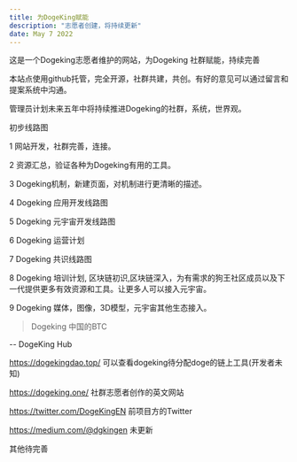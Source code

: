 ```yaml
---
title: 为DogeKing赋能
description: "志愿者创建，将持续更新"
date: May 7 2022
---
```


这是一个Dogeking志愿者维护的网站，为Dogeking 社群赋能，持续完善

本站点使用github托管，完全开源，社群共建，共创。有好的意见可以通过留言和提案系统中沟通。

管理员计划未来五年中将持续推进Dogeking的社群，系统，世界观。

初步线路图

1 网站开发，社群完善，连接。

2 资源汇总，验证各种为Dogeking有用的工具。

3 Dogeking机制，新建页面，对机制进行更清晰的描述。

4 Dogeking 应用开发线路图

5 Dogeking 元宇宙开发线路图

6 Dogeking 运营计划

7 Dogeking 共识线路图

8 Dogeking 培训计划, 区块链初识,区块链深入，为有需求的狗王社区成员以及下一代提供更多有效资源和工具。让更多人可以接入元宇宙。

9 Dogeking 媒体，图像，3D模型，元宇宙其他生态接入。

> Dogeking 中国的BTC

-- DogeKing Hub

https://dogekingdao.top/  可以查看dogeking待分配doge的链上工具(开发者未知)

https://dogeking.one/ 社群志愿者创作的英文网站

https://twitter.com/DogeKingEN 前项目方的Twitter

https://medium.com/@dgkingen 未更新

其他待完善


